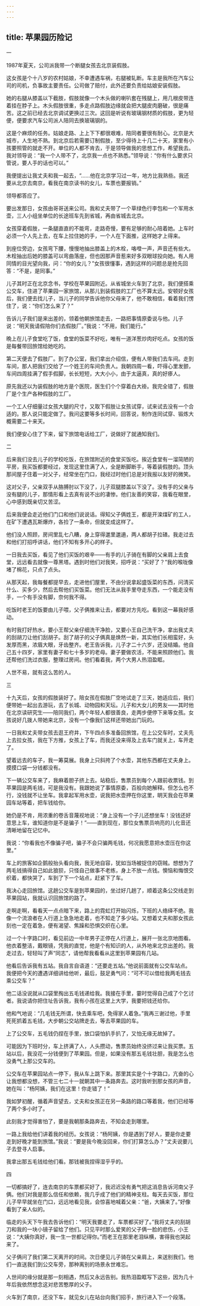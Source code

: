 ```yaml
---
---
---
```

title: 苹果园历险记
---




一


1987年夏天，公司派我带一个断腿女孩去北京装假肢。

这女孩是个十八岁的农村姑娘，不幸遭遇车祸，右腿被轧断。车主是我所在汽车公司的司机，负事故主要责任。公司做了赔付，此外还要负责给姑娘安装假肢。

她的右腿从膝盖以下截肢，假肢就像一个木头做的喇叭套在残腿上，用几根皮带连着挂在脖子上。木头假肢很重，多走点路假肢边缘就会把大腿皮肉磨破，很是痛苦。这之前已经去北京调试更换过三次。这回是听说有玻璃钢材质的假肢，更为轻便，便要求汽车公司派人陪同去换玻璃钢的。

这是个麻烦的任务。姑娘走路、上上下下都很艰难，陪同者要很有耐心。北京是大城市，人生地不熟。到北京后若需要订制假肢，至少得待上十几二十天，家里有小孩要照管的就走不开。单位的人都不肯去，于是领导做我的思想工作，希望我去。我对领导说：“我一个人带不了，北京我一点也不熟悉。”领导说：“你有什么要求只管说，要人手的话也可以。”

我便提出让我丈夫和我一起去，“……他在北京学习过一年，地方比我熟些。我还要从北京去南京，看我在南京读书的女儿，车票也要报销。”

领导都答应了。

要出发那日，女孩由哥哥送来公司。我和丈夫带了一个草绿色行李包和一个军用水壶，三人小组坐单位的长途班车先到省城，再由省城去北京。

女孩穿着假肢，一条腿直直的不能弯，走路奇慢，要有足够的耐心陪着她。上车时必须一个人先上去，在车上拉住她的手，一个人在下面推，这样她才上得来。

到座位旁边，女孩弯下腰，慢慢地抽出膝盖上的木栓，咯噔一声，声音还有些大。木栓抽出后她的膝盖可以弯曲落座，但也因那声音惹来好多双眼球投向她。有人用同情的目光望向我，问：“你的女儿？”女孩很懂事，遇到这样的问题总是抢先回答：“不是，是同事。”

儿子其时正在北京念书，学校在苹果园附近。从省城坐火车到了北京，我们便搭乘公交车，住进了苹果园一家旅馆，从那儿到装假肢的工厂也不算太远。安顿好女孩后，我们便去找儿子，当儿子的同学告诉他你父母来了，他不敢相信，看着我们愣住了，说：“你们怎么来了？”

告诉儿子我们是来出差的，领着他朝旅馆走去，一路把事情原委说与他。儿子说：“明天我请假陪你们去假肢厂。”我说：“不用，我们能行。”

晩上在儿子食堂吃了饭，食堂的饭菜不好吃，唯有一道洋葱炒肉好吃点。女孩的饭是每餐带回旅馆给她吃的。

第二天便去了假肢厂。到了办公室，我们拿出介绍信，便有人带我们去车间。走到车间，那人把我们交给了一个姓王的车间负责人。我朝四周一看，吓得心里发颤，车间四周挂满了假手假脚，长长短短，大大小小，由于太逼真，真的好瘆人。

原先我还以为装假肢的地方是个医院，医生们个个穿着白大褂。我完全错了，假肢厂是个生产各种假肢的工厂。

一个工人仔细量过女孩大腿的尺寸，又取下假肢让女孩试穿，试来试去没有一个合适的。那人说只能定做了。我问这要等多长时间，回答说，制作连同试穿、锻炼大概需要二十来天。

我们便安心住了下来，留下旅馆电话给工厂，说做好了就通知我们。





二


后来我们没去儿子的学校吃饭，在旅馆附近的食堂买饭吃。挨近食堂有一溜简陋的平房，我买饭都要经过，发现这里住满了人，全是断脚断手，等着装假肢的。顶头那间屋子住着一对父子，经常坐在门口，我经过时他们总是对我报以友好的微笑。

这对父子，父亲双手从胳膊肘以下没了，儿子双腿膝盖以下没了。没有手的父亲与没有腿的儿子，那情形看上去真有说不出的凄惨。他们友善的笑容，我看在眼里，心中感到既亲切又苦涩。

后来我便会走近他们门口和他们说说话。得知父子俩姓王，都是开滦煤矿的工人，在矿下遭遇瓦斯爆炸，各捡了一条命，但就变成这样了。

他们没人照顾，房间里乱七八糟，身上穿得邋里邋遢，两人都胡子拉碴。我走过去和他们打招呼讲话，他们不知有多开心的样子。

一日我去买饭，看见了他们买饭的艰辛——有手的儿子骑在有脚的父亲肩上去食堂，远远看去就像一尊黑塔。遇到时他们对我笑，招呼说：“买好了？”我的喉咙像堵了棉花，只点了点头。

从那天起，我每餐都提早去，走进他们屋里，不由分说拿起盛饭菜的东西，问清买什么、买多少，然后去帮他们买饭菜。他们无法从我手里夺走东西，一个能走没有手，一个有手没有脚，奈何我不得。

吃饭时老王的饭要由儿子喂，父子俩推来让去，都要对方先吃。看到这一幕我好感动。

有时我打好热水，要小王帮父亲仔细洗干净脸，又要小王自己洗干净，拿出我丈夫的刮胡刀让他们刮胡子。刮了胡子的父子俩真是焕然一新，其实他们长相蛮好，头发厚而黑，浓眉大眼，牙齿整齐。老王告诉我，儿子才二十六岁，还没结婚。他自己五十四岁，家里有妻子和七十多岁的老母。妻子要做农活，不能来照顾他们。我还帮他们洗过衣服，整理过房间。他们看着我，两个大男人热泪盈眶。

人世不易，就有这么苦的人。





三


十九天后，女孩的假肢装好了。陪女孩在假肢厂空地试走了三天，她适应后，我们便带她一起出去游玩，去了长城、动物园和天坛。儿子和大女儿的男友——其时他在北京读研究生——陪同我们，两个年轻人都很善良，走两步便停下来等女孩。女孩说好几拨人带她来北京，没有一个像我们这样还带她出门玩的。

一日我和丈夫带女孩去逛王府井，下午四点多准备回旅馆，在上公交车时，丈夫先上去拉女孩，我在下方推，女孩上了车，而我还没来得及上去车门就关上，车开走了。

望着远去的车子，我一筹莫展。我身上只斜挎了个水壶，其他东西都在丈夫身上。摸摸口袋一分钱都没有。

下一辆公交车来了，我麻着胆子挤上去。站稳后，售票员到每个人跟前收票钱。到苹果园是两毛钱，可是我没有。我跟她说了事情原委，百般向她解释。但怎么也不行，没钱就不让坐车。我拿起军用水壶，说我把水壶押在你这里，眀天我会在苹果园车站等着，把车钱给你。

她仍是不肯，用浓重的卷舌音蔑视地说：“身上没有一个子儿还想坐车！没钱还好意思上车，谁知道你是不是骗子！”——直到现在，那位女售票员响亮的儿化音还清晰地留在记忆中。

我说：“你看我也不像骗子吧，骗子不会只骗两毛钱，何况我愿意把水壶压在你这里。”

车上的旅客如企鹅般抬头看向我，我无地自容，犹如当场被捉住的窃贼。想想为了两毛钱搞得自己如此狼狈，只怪自己做事不老练，身上不放一点钱。懊恼和悔恨交织着，都快哭了，车到了下一个站点，赶紧下了车。

我决心走回旅馆。这趟公交车是到苹果园的，坐过好几趟了，顺着这条公交线走到苹果园站，我就认识回旅馆的路了。

走啊走啊，看看天一点点暗下来，路上的霓虹灯开始闪烁，下班的人络绎不绝。我像一个流浪者在人行道上急急地走着，也不知走了多少站。又想着丈夫和那女孩此刻也一定在着急，便有渴望、焦躁和恐惧交织在心里。

过一个十字路口时，看见前边一中年男子正停在人行道上，展开一张北京地图看。他衣着整洁，戴眼镜，凭我的直觉，他是个有知识的人，从外地来北京出差的。我走过去，轻轻叫了声“同志”，请他帮我看看从这里到苹果园有几站。

他看后告诉我有五站。我自言自语道：“还要走五站。”他说前面就有公交车站点。我便把今天的遭遇详细讲给他听，最后，鼓足勇气问：“可不可以借给我两毛钱去乘公交车？”

他二话没说就从口袋里掏出五毛钱递给我。我接在手里，霎时觉得自己成了个乞讨者。我说请你把住址告诉我，我有小孩在这里上大学，我要把钱还给你。

他和气地说：“几毛钱无所谓，快去乘车吧，免得家人着急。”我再三谢过他，手里死死抓着五毛钱，大步朝公交站牌走去，等去苹果园的车。

上了公交车，五毛钱仍捏在手里，放口袋怕扒手扒了，又怕无缘无故掉了。

可能因为下班时分，车上挤满了人，人头攒动，售票员始终没挤过来让我买票。五站以后，我没花一分钱便到了苹果园。但是，如果没有那五毛钱壮胆，我是怎么也没勇气上那公交车的。

公交车在苹果园站点一停下，我从车上跳下来。那里其实是个十字路口，亢奋的心让我想都没想，不管三七二十一就朝其中一条路奔去。这时我听到那女孩的声音，她在叫：“杨阿姨，我们在这里！你走错了！”

我如梦初醒，循着声音望去，丈夫和女孩正在另一条路的路口等着我，他们已经等了两个多小时了。

此刻我才觉得害怕了，要是我朝那条路奔去，不知会走到哪里。

一路上我给他们讲着我的经历。女孩说：“杨阿姨，你是遇到了好人，要是你走要走到好晚才能到旅馆。”我说：“要是我今晚没回来，你们打算怎么办？”丈夫说要儿子去登寻人启事。

我拿出那五毛钱给他们看。那钱被我捏得湿乎乎的。





四


一切都搞好了，连去南京的车票都买好了，我迟迟没有勇气把这消息告诉河南父子俩。他们对我是那么信任和依赖，我几乎成了他们的精神支柱。每天去买饭，那位儿子早早就坐在门口，远远地看见我，会惊喜地喊着父亲：“爸，大姨来了。”好像看到了亲人似的。

临走的头天下午我去告诉他们：“明天我要走了，车票都买好了。”我将丈夫的刮胡刀和我的一块小镜子留给了他们。只见平时那么爱笑的父子俩一脸的悲伤，小王说：“大姨你真好，我一生一世都记得你。”而老王在那里老泪纵横，害得我也哭起来了。

父子俩问了我们第二天离开的时间。次日便见儿子骑在父亲肩上，来送别我们。他们一直送我们到公交车旁，那种离别的场景永世难忘。

人世间的缘分就是那一刻相遇，然后又永远告别。我热泪盈眶写下这些，因为几十年后我依然想念这对悲苦憨厚的父子。

火车到了南京，还没下车，就见女儿在站台向我们招手，旅行进入下一个段落。